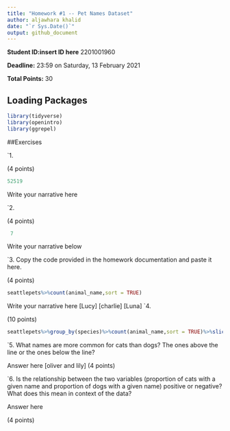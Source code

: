 ```yaml
---
title: "Homework #1 -- Pet Names Dataset"
author: aljawhara khalid 
date: "`r Sys.Date()`"
output: github_document
---
```


**Student ID:insert ID here** 2201001960 

**Deadline:** 23:59 on Saturday, 13 February 2021

**Total Points:** 30


## Loading Packages

```r

library(tidyverse)
library(openintro)
library(ggrepel)
```


##Exercises

`1.

(4 points)
```r
52519
```
Write your narrative here



`2.

(4 points)

```r
 7
```
Write your narrative below


 
`3. Copy the code provided in the homework documentation and paste it here. 

(4 points)

```r
seattlepets%>%count(animal_name,sort = TRUE)
```
Write your narrative here
[Lucy]
[charlie]
[Luna]
`4.

(10 points)

```r
seattlepets%>%group_by(species)%>%count(animal_name,sort = TRUE)%>%slice_max(n,n=5)%>%arrange(species,n)
```

`5.  What names are more common for cats than dogs? The ones above the line or the ones below the line?

Answer here
[oliver and lily]
(4 points)

`6. Is the relationship between the two variables (proportion of cats with a given name and proportion of dogs with a given name) positive or negative? What does this mean in context of the data?

Answer here

(4 points)